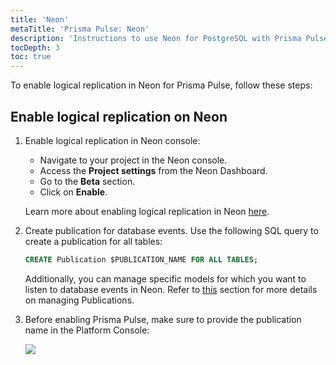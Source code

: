 ```yaml
---
title: 'Neon'
metaTitle: 'Prisma Pulse: Neon'
description: 'Instructions to use Neon for PostgreSQL with Prisma Pulse'
tocDepth: 3
toc: true
---
```


<TopBlock title={frontMatter.title}>

To enable logical replication in Neon for Prisma Pulse, follow these steps:

</TopBlock>

## Enable logical replication on Neon

1. Enable logical replication in Neon console:

   - Navigate to your project in the Neon console.
   - Access the **Project settings** from the Neon Dashboard.
   - Go to the **Beta** section.
   - Click on **Enable**.

   Learn more about enabling logical replication in Neon [here](https://neon.tech/docs/guides/logical-replication-neon#enabling-logical-replication-in-neon).

2. Create publication for database events. Use the following SQL query to create a publication for all tables:

   ```sql
   CREATE Publication $PUBLICATION_NAME FOR ALL TABLES;
   ```

   Additionally, you can manage specific models for which you want to listen to database events in Neon. Refer to [this](/pulse/database-setup/general-database-instructions#manage-your-own-publication-slot) section for more details on managing Publications.

3. Before enabling Prisma Pulse, make sure to provide the publication name in the Platform Console:

   ![](/img/pulse/replication-slot-submission.png)
